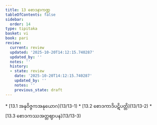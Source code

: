 ```yaml
---
title: 13 စောဒနာကဏ္ဍ
tableOfContents: false
sidebar:
  order: 14
type: tipitaka
basket: vi
book: pari
review:
  current: review
  updated: '2025-10-20T14:12:15.740287'
  updated_by: ''
  notes: ''
  history:
  - state: review
    date: '2025-10-20T14:12:15.740287'
    updated_by: ''
    notes: ''
    previous_state: draft
---
```



<DynamicBreadcrumb />


<ReviewStatus review={frontmatter.review} showDetails={true} />

<HypothesisAnnotation frontmatter={frontmatter} />



<TableOfContents book="pari" section="13">
* [13.1 အနုဝိဇ္ဇကအနုယောဂ](13/13-1)
* [13.2 စောဒကာဒိပဋိပတ္တိ](13/13-2)
* [13.3 စောဒကဿအတ္တဈာပန](13/13-3)
</TableOfContents>